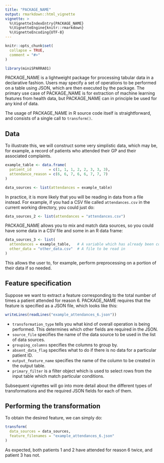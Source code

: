 ```yaml
---
title: "PACKAGE_NAME"
output: rmarkdown::html_vignette
vignette: >
  %\VignetteIndexEntry{PACKAGE_NAME}
  %\VignetteEngine{knitr::rmarkdown}
  %\VignetteEncoding{UTF-8}
---
```


```r
knitr::opts_chunk$set(
  collapse = TRUE,
  comment = "#>"
)
```

```r
library(miniSPARRA01)
```

PACKAGE_NAME is a lightweight package for processing tabular data in a declarative fashion.
Users may specify a set of operations to be performed on a table using JSON, which are then executed by the package.
The primary use case of PACKAGE_NAME is for extraction of machine learning features from health data, but PACKAGE_NAME can in principle be used for any kind of data.

The usage of PACKAGE_NAME in R source code itself is straightforward, and consists of a single call to `transform()`.

## Data

To illustrate this, we will construct some very simplistic data, which may be, for example, a record of patients who attended their GP and their associated complaints.


```r
example_table <- data.frame(
  patient_id        = c(1, 1, 1, 2, 2, 3, 3, 3),
  attendance_reason = c(6, 6, 7, 6, 6, 7, 7, 7)
)

data_sources <- list(attendances = example_table)
```

In practice, it is more likely that you will be reading in data from a file instead.
For example, if you had a CSV file called `attendances.csv` in the current working directory, you could just do:

```r
data_sources_2 <- list(attendances = "attendances.csv")
```

PACKAGE_NAME allows you to mix and match data sources, so you could have some data in a CSV file and some in an R data frame:

```r
data_sources_3 <- list(
  attendances = example_table,   # A variable which has already been constructed
  other_data = "other_data.csv"  # A file to be read in
)
```

This allows the user to, for example, perform preprocessing on a portion of their data if so needed.

## Feature specification

Suppose we want to extract a feature corresponding to the total number of times a patient attended for reason 6.
PACKAGE_NAME requires that the feature is specified as a JSON file, which looks like this:

```r
writeLines(readLines("example_attendances_6.json"))
```

- `transformation_type` tells you what kind of overall operation is being performed.
  This determines which other fields are required in the JSON.
- `source_file` specifies the name of the data source to be used in the list of data sources.
- `grouping_columns` specifies the columns to group by.
- `absent_data_flag` specifies what to do if there is no data for a particular patient ID.
- `output_feature_name` specifies the name of the column to be created in the output table.
- `primary_filter` is a filter object which is used to select rows from the input table which match particular conditions.

Subsequent vignettes will go into more detail about the different types of transformations and the required JSON fields for each of them.

## Performing the transformation

To obtain the desired feature, we can simply do:

```r
transform(
  data_sources = data_sources,
  feature_filenames = "example_attendances_6.json"
)
```

As expected, both patients 1 and 2 have attended for reason 6 twice, and patient 3 has not.
